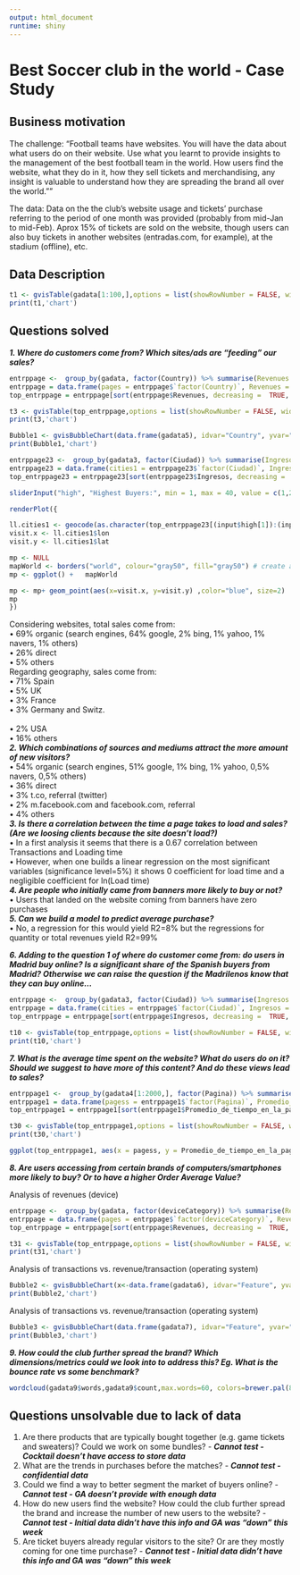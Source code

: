 ```yaml
---
output: html_document
runtime: shiny
---
```


 Best Soccer club in the world - Case Study
==========================================

## Business motivation

The challenge:
"Football teams have websites. You will have the data about what users do on their website. Use what you learnt to provide insights to the management of the best football team in the world. How users find the website, what they do in it, how they sell tickets and merchandising, any insight is valuable to understand how they are spreading the brand all over the world.""

The data:
Data on the the club's website usage and tickets' purchase referring to the period of one month was provided (probably from mid-Jan to mid-Feb). Aprox 15% of tickets are sold on the website, though users can also buy tickets in another websites (entradas.com, for example), at the stadium (offline), etc.

## Data Description

```r

t1 <- gvisTable(gadata[1:100,],options = list(showRowNumber = FALSE, width = 800, height = min(400,27*(nrow(gadata) + 1)), allowHTML = TRUE, page = 'disable'))
print(t1,'chart')

```

## Questions solved

***1. Where do customers come from? Which sites/ads are “feeding" our sales?<br>***
```r

entrppage <-  group_by(gadata, factor(Country)) %>% summarise(Revenues = sum(Revenues))
entrppage = data.frame(pages = entrppage$`factor(Country)`, Revenues = entrppage$Revenues)
top_entrppage = entrppage[sort(entrppage$Revenues, decreasing =  TRUE, index.return = TRUE)$ix,]

t3 <- gvisTable(top_entrppage,options = list(showRowNumber = FALSE, width = 800, height = min(400,27*(nrow(top_entrppage) + 1)), allowHTML = TRUE, page = 'disable'))
print(t3,'chart')

Bubble1 <- gvisBubbleChart(data.frame(gadata5), idvar="Country", yvar="Log_Trans", xvar="Rev_per_trans", colorvar="Revenues",sizevar="Revenues")
print(Bubble1,'chart')

```

```r

entrppage23 <-  group_by(gadata3, factor(Ciudad)) %>% summarise(Ingresos = sum(Ingresos))
entrppage23 = data.frame(cities1 = entrppage23$`factor(Ciudad)`, Ingresos = entrppage23$Ingresos)
top_entrppage23 = entrppage23[sort(entrppage23$Ingresos, decreasing =  TRUE, index.return = TRUE)$ix,]

sliderInput("high", "Highest Buyers:", min = 1, max = 40, value = c(1,25))

renderPlot({

ll.cities1 <- geocode(as.character(top_entrppage23[(input$high[1]):(input$high[2]),1]))
visit.x <- ll.cities1$lon
visit.y <- ll.cities1$lat

mp <- NULL
mapWorld <- borders("world", colour="gray50", fill="gray50") # create a layer of borders
mp <- ggplot() +   mapWorld

mp <- mp+ geom_point(aes(x=visit.x, y=visit.y) ,color="blue", size=2) 
mp
})

```

  Considering websites, total sales come from:<br>
    •	69% organic (search engines, 64% google, 2% bing, 1% yahoo, 1% navers, 1% others)<br>
    •	26% direct<br>
    •	5% others<br>
  Regarding geography, sales come from:<br>
    •	71% Spain<br>
    •	5% UK<br>
    •	3% France<br>
    •	3% Germany and Switz. <br>     
    •	2% USA<br>
    •	16% others<br>
***2. Which combinations of sources and mediums attract the more amount of new visitors?***<br>
  •	54% organic (search engines, 51% google, 1% bing, 1% yahoo, 0,5% navers, 0,5% others)<br>
  •	36% direct<br>
  •	3% t.co, referral (twitter)<br>
  •	2% m.facebook.com and facebook.com, referral<br>
  •	4% others<br>
***3. Is there a correlation between the time a page takes to load and sales? (Are we loosing clients because the site doesn’t load?)***<br>
  •	In a first analysis it seems that there is a 0.67 correlation between Transactions and Loading time<br>
  •	However, when one builds a linear regression on the most significant variables (significance level=5%) it shows 0 coefficient for load time and a negligible coefficient for ln(Load time)<br>
***4. Are people who initially came from banners more likely to buy or not?***<br>
  •	Users that landed on the website coming from banners have zero purchases<br>
***5.	Can we build a model to predict average purchase?***<br>
  •	No, a regression for this would yield R2=8% but the regressions for quantity or total revenues yield R2=99%<br>

***6. Adding to the question 1 of where do customer come from: do users in Madrid buy online? Is a significant share of the Spanish buyers from Madrid? Otherwise we can raise the question if the Madrilenos know that they can buy online...***<br>

```r

entrppage <-  group_by(gadata3, factor(Ciudad)) %>% summarise(Ingresos = sum(Ingresos))
entrppage = data.frame(cities = entrppage$`factor(Ciudad)`, Ingresos = entrppage$Ingresos)
top_entrppage = entrppage[sort(entrppage$Ingresos, decreasing =  TRUE, index.return = TRUE)$ix,]

t10 <- gvisTable(top_entrppage,options = list(showRowNumber = FALSE, width = 800, height = min(400,27*(nrow(top_entrppage) + 1)), allowHTML = TRUE, page = 'disable'))
print(t10,'chart')

```

***7. What is the average time spent on the website? What do users do on it? Should we suggest to have more of this content? And do these views lead to sales?***<br>
```r

entrppage1 <-  group_by(gadata4[1:2000,], factor(Pagina)) %>% summarise(Promedio_de_tiempo_en_la_pagina = sum(Promedio_de_tiempo_en_la_pagina))
entrppage1 = data.frame(pagess = entrppage1$`factor(Pagina)`, Promedio_de_tiempo_en_la_pagina = entrppage1$Promedio_de_tiempo_en_la_pagina)
top_entrppage1 = entrppage1[sort(entrppage1$Promedio_de_tiempo_en_la_pagina, decreasing =  TRUE, index.return = TRUE)$ix,]

t30 <- gvisTable(top_entrppage1,options = list(showRowNumber = FALSE, width = 800, height = min(400,27*(nrow(top_entrppage1) + 1)), allowHTML = TRUE, page = 'disable'))
print(t30,'chart')

ggplot(top_entrppage1, aes(x = pagess, y = Promedio_de_tiempo_en_la_pagina)) + geom_bar(stat = "identity", fill = "lightblue", colour = "black")

```

***8. Are users accessing from certain brands of computers/smartphones more likely to buy? Or to have a higher Order Average Value?***<br>

Analysis of revenues (device)

```r
entrppage <-  group_by(gadata, factor(deviceCategory)) %>% summarise(Revenues = sum(Revenues))
entrppage = data.frame(pages = entrppage$`factor(deviceCategory)`, Revenues = entrppage$Revenues)
top_entrppage = entrppage[sort(entrppage$Revenues, decreasing =  TRUE, index.return = TRUE)$ix,]

t31 <- gvisTable(top_entrppage,options = list(showRowNumber = FALSE, width = 800, height = min(400,27*(nrow(top_entrppage) + 1)), allowHTML = TRUE, page = 'disable'))
print(t31,'chart')
```
Analysis of transactions vs. revenue/transaction (operating system)
```r

Bubble2 <- gvisBubbleChart(x<-data.frame(gadata6), idvar="Feature", yvar="Transactions", xvar="Ingr_transac", colorvar="Revenues",sizevar="Revenues", options = list(showRowNumber = FALSE, width = 1000, height =800,axisTitlesPosition="out"))
print(Bubble2,'chart')
```

Analysis of transactions vs. revenue/transaction (operating system)
```r
Bubble3 <- gvisBubbleChart(data.frame(gadata7), idvar="Feature", yvar="Transactions", xvar="Ingr_transac", colorvar="Revenues",sizevar="Revenues", options = list(showRowNumber = FALSE, width = 1000, height =800,axisTitlesPosition="out"))
print(Bubble3,'chart')
```

***9. How could the club further spread the brand? Which dimensions/metrics could we look into to address this? Eg. What is the bounce rate vs some benchmark?*** <br>
```r
wordcloud(gadata9$words,gadata9$count,max.words=60, colors=brewer.pal(8, "Dark2"))
```

## Questions unsolvable due to lack of data
1. Are there products that are typically bought together (e.g. game tickets and sweaters)? Could we work on some bundles? - ***Cannot test - Cocktail doesn't have access to store data***<br>
2. What are the trends in purchases before the matches? - ***Cannot test - confidential data***<br>
3. Could we find a way to better segment the market of buyers online? - ***Cannot test - GA doesn't provide with enough data***<br>
4. How do new users find the website? How could the club further spread the brand and increase the number of new users to the website? - ***Cannot test - Initial data didn't have this info and GA was "down" this week***<br>
5. Are ticket buyers already regular visitors to the site? Or are they mostly coming for one time purchase? - ***Cannot test - Initial data didn't have this info and GA was "down" this week***<br>
 <br>
 <br>
 <br>
 <br>